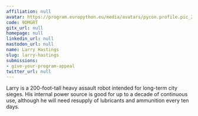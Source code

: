 ```yaml
---
affiliation: null
avatar: https://program.europython.eu/media/avatars/pycon.profile.pic_2Ohe0DM.png
code: 9DMGRT
gitx_url: null
homepage: null
linkedin_url: null
mastodon_url: null
name: Larry Hastings
slug: larry-hastings
submissions:
- give-your-program-appeal
twitter_url: null
---
```


Larry is a 200-foot-tall heavy assault robot intended for long-term city sieges.  His internal power source is good for up to a decade of continuous use, although he will need resupply of lubricants and ammunition every ten days.